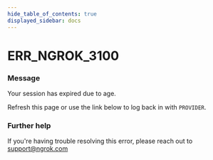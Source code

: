 ```yaml
---
hide_table_of_contents: true
displayed_sidebar: docs
---
```



# ERR_NGROK_3100

### Message

Your session has expired due to age.

Refresh this page or use the link below to log back in with `PROVIDER`.

### Further help

If you're having trouble resolving this error, please reach out to [support@ngrok.com](mailto:support@ngrok.com?subject=Help%20with%20ERR_NGROK_3100)

<ErrorDetails error="err_ngrok_3100" />
